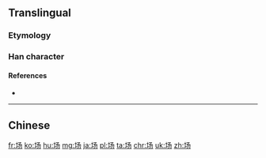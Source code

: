 {{also|場}}

==Translingual==
{{stroke order}}

===Etymology===
{{Han simp|場|f=昜|t=𠃓}}

===Han character===
{{Han char|rn=32|rad=土|as=03|sn=6|four=|canj=GNSH|ids=⿰土𠃓}}

====References====
* {{Han ref|kx=0224.181|hdz=10421.010|uh=573A|ud=22330}}

----

==Chinese==
{{zh-see|場}}

[[fr:场]]
[[ko:场]]
[[hu:场]]
[[mg:场]]
[[ja:场]]
[[pl:场]]
[[ta:场]]
[[chr:场]]
[[uk:场]]
[[zh:场]]